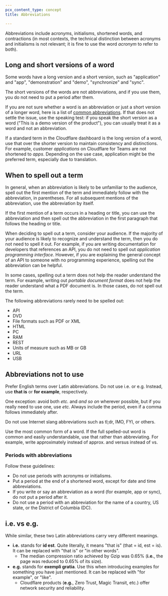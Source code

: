 ```yaml
---
pcx_content_type: concept
title: Abbreviations

---
```


Abbreviations include acronyms, initialisms, shortened words, and contractions (in most contexts, the technical distinction between acronyms and initialisms is not relevant; it is fine to use the word *acronym* to refer to both).

## Long and short versions of a word

Some words have a long version and a short version, such as "application" and "app", "demonstration" and "demo", "synchronize" and "sync".

The short versions of the words are not abbreviations, and if you use them, you do not need to put a period after them.

If you are not sure whether a word is an abbreviation or just a short version of a longer word, here is a list of [common abbreviations](https://abbreviations.yourdictionary.com/articles/list-of-commonly-used-abbreviations.html). If that does not settle the issue, use the speaking test: if you speak the short version as a word ("This is a demo version of the product"), you can usually treat it as a word and not an abbreviation.

If a standard term in the Cloudflare dashboard is the long version of a word, use that over the shorter version to maintain consistency and distinctions. For example, customer *applications* on Cloudflare for Teams are not shortened to *apps*. Depending on the use case, application might be the preferred term, especially due to translation.

## When to spell out a term

In general, when an abbreviation is likely to be unfamiliar to the audience, spell out the first mention of the term and immediately follow with the abbreviation, in parentheses. For all subsequent mentions of the abbreviation, use the abbreviation by itself.

If the first mention of a term occurs in a heading or title, you can use the abbreviation and then spell out the abbreviation in the first paragraph that follows the heading or title.

When deciding to spell out a term, consider your audience. If the majority of your audience is likely to recognize and understand the term, then you do not need to spell it out. For example, if you are writing documentation for developers that references an API, you do not need to spell out *application programming interface*. However, if you are explaining the general concept of an API to someone with no programming experience, spelling out the abbreviation can be helpful.

In some cases, spelling out a term does not help the reader understand the term. For example, writing out *portable document format* does not help the reader understand what a PDF document is. In those cases, do not spell out the term.

The following abbreviations rarely need to be spelled out:

* API
* DVD
* File formats such as PDF or XML
* HTML
* PC
* RAM
* REST
* Units of measure such as MB or GB
* URL
* USB

## Abbreviations not to use

Prefer English terms over Latin abbreviations. Do not use i.e. or e.g. Instead, use **that is** or **for example**, respectively.

One exception: avoid both *etc.* and *and so on* wherever possible, but if you really need to use one, use *etc.* Always include the period, even if a comma follows immediately after.

Do not use Internet slang abbreviations such as tl;dr, IMO, FYI, or others.

Use the most common form of a word. If the full spelled-out word is common and easily understandable, use that rather than abbreviating. For example, write approximately instead of approx. and versus instead of vs.

### Periods with abbreviations

Follow these guidelines:

* Do not use periods with acronyms or initialisms.
* Put a period at the end of a shortened word, except for date and time abbreviations.
* If you write or say an abbreviation as a word (for example, app or sync), do not put a period after it.
* Do not use a period with an abbreviation for the name of a country, US state, or the District of Columbia (DC).

## i.e. vs e.g.

While similar, these two Latin abbreviations carry very different meanings.

* **i.e.** stands for **id est**. Quite literally, it means "that is" (that = id, est = is). It can be replaced with "that is" or "in other words".
  * The median compression ratio achieved by Gzip was 0.65% (**i.e.**, the page was reduced to 0.65% of its size).
* **e.g.** stands for **exempli gratia**. Use this when introducing examples for something you have just mentioned. It can be replaced with "for example", or "like".
  * Cloudflare products (**e.g.**, Zero Trust, Magic Transit, etc.) offer network security and reliability.
